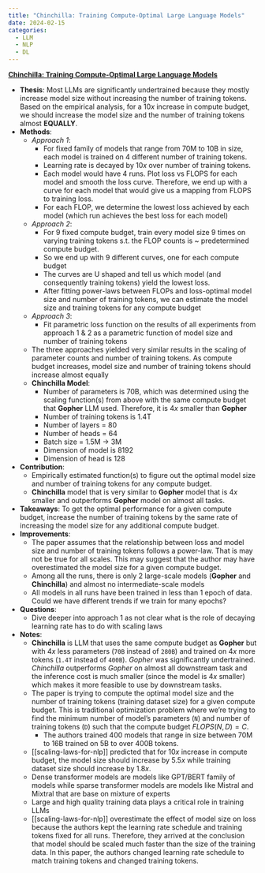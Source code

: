 ```yaml
---
title: "Chinchilla: Training Compute-Optimal Large Language Models"
date: 2024-02-15
categories:
  - LLM
  - NLP
  - DL
---
```


**[Chinchilla: Training Compute-Optimal Large Language Models](https://arxiv.org/abs/2203.15556)**

- **Thesis**: Most LLMs are significantly undertrained because they mostly
  increase model size without increasing the number of training tokens. Based on
  the empirical analysis, for a $10x$ increase in compute budget, we should
  increase the model size and the number of training tokens almost **EQUALLY**.
- **Methods**:
  - _Approach 1_:
    - For fixed family of models that range from 70M to 10B in size, each
      model is trained on 4 different number of training tokens.
    - Learning rate is decayed by $10x$ over number of training tokens.
    - Each model would have 4 runs. Plot loss vs FLOPS for each model and
      smooth the loss curve. Therefore, we end up with a curve for each model
      that would give us a mapping from FLOPS to training loss.
    - For each FLOP, we determine the lowest loss achieved by each model (which
      run achieves the best loss for each model)
  - _Approach 2_:
    - For 9 fixed compute budget, train every model size 9 times on varying
      training tokens s.t. the FLOP counts is ~ predetermined compute budget.
    - So we end up with 9 different curves, one for each compute budget
    - The curves are U shaped and tell us which model (and consequently
      training tokens) yield the lowest loss.
    - After fitting power-laws between FLOPs and loss-optimal model size and
      number of training tokens, we can estimate the model size and training
      tokens for any compute budget
  - _Approach 3_:
    - Fit parametric loss function on the results of all experiments from
      approach 1 & 2 as a parametric function of model size and number of
      training tokens
  - The three approaches yielded very similar results in the scaling of
    parameter counts and number of training tokens. As compute budget increases,
    model size and number of training tokens should increase almost equally
  - **Chinchilla Model**:
    - Number of parameters is 70B, which was determined using the scaling
      function(s) from above with the same compute budget that **Gopher** LLM
      used. Therefore, it is $4x$ smaller than **Gopher**
    - Number of training tokens is 1.4T
    - Number of layers = 80
    - Number of heads = 64
    - Batch size = 1.5M -> 3M
    - Dimension of model is 8192
    - Dimension of head is 128
- **Contribution**:
  - Empirically estimated function(s) to figure out the optimal
    model size and number of training tokens for any compute budget.
  - **Chinchilla** model that is very similar to **Gopher** model that is $4x$
    smaller and outperforms **Gopher** model on almost all tasks.
- **Takeaways**: To get the optimal performance for a given compute budget,
  increase the number of training tokens by the same rate of increasing the model
  size for any additional compute budget.
- **Improvements**:
  - The paper assumes that the relationship between loss and model size and
    number of training tokens follows a power-law. That is may not be true for
    all scales. This may suggest that the author may have overestimated the
    model size for a given compute budget.
  - Among all the runs, there is only 2 large-scale models (**Gopher** and
    **Chinchilla**) and almost no intermediate-scale models
  - All models in all runs have been trained in less than 1 epoch of data.
    Could we have different trends if we train for many epochs?
- **Questions**:
  - Dive deeper into approach 1 as not clear what is the role of decaying
    learning rate has to do with scaling laws
- **Notes**:
  - **Chinchilla** is LLM that uses the same compute budget as **Gopher** but
    with $4x$ less parameters (`70B` instead of `280B`) and trained on $4x$
    more tokens (`1.4T` instead of `400B`). _Gopher_ was significantly
    undertrained. _Chinchilla_ outperforms _Gopher_ on almost all downstream
    task and the inference cost is much smaller (since the model is $4x$
    smaller) which makes it more feasible to use by downstream tasks.
  - The paper is trying to compute the optimal model size and the number of
    training tokens (training dataset size) for a given compute budget. This
    is traditional optimization problem where we're trying to find the minimum
    number of model's parameters (`N`) and number of training tokens (`D`) such
    that the compute budget $FLOPS(N, D) = C$.
    - The authors trained 400 models that range in size between 70M to 16B
      trained on 5B to over 400B tokens.
  - [[scaling-laws-for-nlp]] predicted that for $10x$ increase in compute
    budget, the model size should increase by $5.5x$ while training dataset
    size should increase by $1.8x$.
  - Dense transformer models are models like GPT/BERT family of models while
    sparse transformer models are models like Mistral and Mixtral that are base
    on mixture of experts
  - Large and high quality training data plays a critical role in training LLMs
  - [[scaling-laws-for-nlp]] overestimate the effect of model size on loss
    because the authors kept the learning rate schedule and training tokens
    fixed for all runs. Therefore, they arrived at the conclusion that model should be
    scaled much faster than the size of the training data. In this paper, the
    authors changed learning rate schedule to match training tokens and changed
    training tokens.
